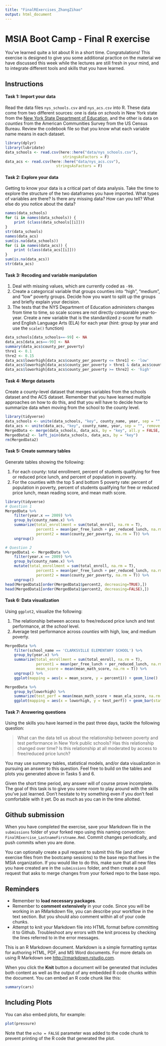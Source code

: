 ```yaml
---
title: "FinalRExercises_ZhangZihao"
output: html_document
---
```


# MSIA Boot Camp - Final R exercise

You've learned quite a lot about R in a short time. Congratulations! This exercise is designed to give you some additional practice on the material we have discussed this week while the lectures are still fresh in your mind, and to integrate different tools and skills that you have learned.

## Instructions

#### Task 1: Import your data 

Read the data files `nys_schools.csv` and `nys_acs.csv` into R. These data come from two different sources: one is data on *schools* in New York state from the [New York State Department of Education](http://data.nysed.gov/downloads.php), and the other is data on *counties* from the American Communities Survey from the US Census Bureau. Review the codebook file so that you know what each variable name means in each dataset. 

```r
library(dplyr)
library(lubridate)
data_schools <- read.csv(here::here("data/nys_schools.csv"), 
                          stringsAsFactors = F)
data_acs <- read.csv(here::here("data/nys_acs.csv"), 
                       stringsAsFactors = F)
```

#### Task 2: Explore your data

Getting to know your data is a critical part of data analysis. Take the time to explore the structure of the two dataframes you have imported. What types of variables are there? Is there any missing data? How can you tell? What else do you notice about the data?

```r
names(data_schools)
for (i in names(data_schools)) {
    print (class(data_schools[[i]]))
}
str(data_schools)
names(data_acs)
sum(is.na(data_schools))
for (i in names(data_acs)) {
    print (class(data_acs[[i]]))
}
sum(is.na(data_acs))
str(data_acs)
```

#### Task 3: Recoding and variable manipulation

1. Deal with missing values, which are currently coded as `-99`.
2. Create a categorical variable that groups counties into "high", "medium", and "low" poverty groups. Decide how you want to split up the groups and briefly explain your decision. 
3. The tests that the NYS Department of Education administers changes from time to time, so scale scores are not directly comparable year-to-year. Create a new variable that is the standardized z-score for math and English Language Arts (ELA) for each year (hint: group by year and use the `scale()` function)

```r
data_schools[data_schools==-99] <- NA
data_acs[data_acs==-99] <- NA
summary(data_acs$county_per_poverty)
thre1 <- 0.1
thre2 <- 0.15
data_acs$loworhigh[data_acs$county_per_poverty <= thre1] <- 'low'
data_acs$loworhigh[data_acs$county_per_poverty > thre1 & data_acs$county_per_poverty < thre2] <- 'medium'
data_acs$loworhigh[data_acs$county_per_poverty >= thre2] <- 'high'
```

#### Task 4: Merge datasets

Create a county-level dataset that merges variables from the schools dataset and the ACS dataset. Remember that you have learned multiple approaches on how to do this, and that you will have to decide how to summarize data when moving from the school to the county level.
```r
library(tidyverse)
data_schools <- unite(data_schools, "key", county_name, year, sep = "", remove = FALSE)
data_acs <- unite(data_acs, "key", county_name, year, sep = "", remove = FALSE)
MergedData <- merge(data_schools, data_acs, by = "key", all.y = FALSE, all.x = TRUE)
MergedData2 <- left_join(data_schools, data_acs, by = "key")
rm(MergedData2)
```

#### Task 5: Create summary tables

Generate tables showing the following:

1. For each county: total enrollment, percent of students qualifying for free or reduced price lunch, and percent of population in poverty.
2. For the counties with the top 5 and bottom 5 poverty rate: percent of population in poverty, percent of students qualifying for free or reduced price lunch, mean reading score, and mean math score.

```r
library(tidyverse)
# Question 1
MergedData %>% 
    filter(year.x == 2009) %>% 
    group_by(county_name.x) %>% 
    summarize(total_enrollment = sum(total_enroll, na.rm = T), 
              percent1 = mean(per_free_lunch + per_reduced_lunch, na.rm = T), 
              percent2 = mean(county_per_poverty, na.rm = T)) %>% 
    ungroup()

# Question 2
MergedData1 <- MergedData %>% 
    filter(year.x == 2009) %>% 
    group_by(county_name.x) %>% 
    mutate(total_enrollment = sum(total_enroll, na.rm = T), 
              percent1 = mean(per_free_lunch + per_reduced_lunch, na.rm = T), 
              percent2 = mean(county_per_poverty, na.rm = T)) %>% 
    ungroup()
head(MergedData1[order(MergedData1$percent2, decreasing=TRUE),])
head(MergedData1[order(MergedData1$percent2, decreasing=FALSE),])
```

#### Task 6: Data visualization

Using `ggplot2`, visualize the following:

1. The relationship between access to free/reduced price lunch and test performance, at the *school* level.
2. Average test performance across *counties* with high, low, and medium poverty.

```r
MergedData %>% 
    filter(school_name == 'CLARKSVILLE ELEMENTARY SCHOOL') %>% 
    group_by(year.x) %>% 
    summarize(total_enrollment = sum(total_enroll, na.rm = T), 
              percent1 = mean(per_free_lunch + per_reduced_lunch, na.rm = T), 
              mean_score = mean(mean_math_score, na.rm = T)) %>% 
    ungroup() %>% 
    ggplot(mapping = aes(x = mean_score, y = percent1)) + geom_line() 

MergedData %>%
    group_by(loworhigh) %>% 
    summarize(test_perf = mean(mean_math_score + mean_ela_score, na.rm = T)) %>% 
    ggplot(mapping = aes(x = loworhigh, y = test_perf)) + geom_bar(stat = 'identity') 
```

#### Task 7: Answering questions

Using the skills you have learned in the past three days, tackle the following question: 

> What can the data tell us about the relationship between poverty and test performance in New York public schools? Has this relationship changed over time? Is this relationship at all moderated by access to free/reduced price lunch?

You may use summary tables, statistical models, and/or data visualization in pursuing an answer to this question. Feel free to build on the tables and plots you generated above in Tasks 5 and 6.

Given the short time period, any answer will of course prove incomplete. The goal of this task is to give you some room to play around with the skills you've just learned. Don't hesitate to try something even if you don't feel comfortable with it yet. Do as much as you can in the time allotted.

## Github submission

When you have completed the exercise, save your Markdown file in the `submissions` folder of your forked repo using this naming convention: `FinalRExercise_LastnameFirstname.Rmd`. Commit changes periodically, and push commits when you are done.

You can optionally create a pull request to submit this file (and other exercise files from the bootcamp sessions) to the base repo that lives in the MSiA organization. If you would like to do this, make sure that all new files you have created are in the `submissions` folder, and then create a pull request that asks to merge changes from your forked repo to the base repo. 

## Reminders

- Remember to **load necessary packages**.
- Remember to **comment extensively** in your code. Since you will be working in an RMarkdown file, you can describe your workflow in the text section. But you should also comment within all of your code chunks.
- Attempt to knit your Markdown file into HTML format before committing it to Github. Troubleshoot any errors with the knit process by checking the lines referred to in the error messages.












This is an R Markdown document. Markdown is a simple formatting syntax for authoring HTML, PDF, and MS Word documents. For more details on using R Markdown see <http://rmarkdown.rstudio.com>.

When you click the **Knit** button a document will be generated that includes both content as well as the output of any embedded R code chunks within the document. You can embed an R code chunk like this:

```r
summary(cars)
```

## Including Plots

You can also embed plots, for example:

```r
plot(pressure)
```

Note that the `echo = FALSE` parameter was added to the code chunk to prevent printing of the R code that generated the plot.
